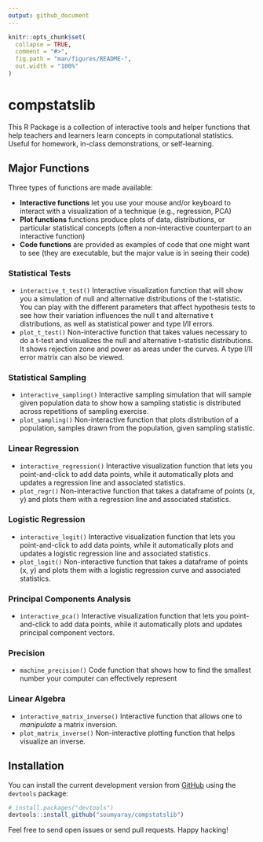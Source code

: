 ```yaml
---
output: github_document
---
```


<!-- README.md is generated from README.Rmd. Please edit that file -->

```r
knitr::opts_chunk$set(
  collapse = TRUE,
  comment = "#>",
  fig.path = "man/figures/README-",
  out.width = "100%"
)
```

# compstatslib

<!-- badges: start -->
<!-- badges: end -->

This R Package is a collection of interactive tools and helper functions that help teachers and learners learn concepts in computational statistics. Useful for homework, in-class demonstrations, or self-learning.

## Major Functions

Three types of functions are made available:

- **Interactive functions** let you use your mouse and/or keyboard to interact with a visualization of a technique (e.g., regression, PCA)
- **Plot functions** functions produce plots of data, distributions, or particular statistical concepts (often a non-interactive counterpart to an interactive function)
- **Code functions** are provided as examples of code that one might want to see (they are executable, but the major value is in seeing their code)

### Statistical Tests

- `interactive_t_test()` Interactive visualization function that will show you a simulation of null and alternative distributions of the t-statistic. You can play with the different parameters that affect hypothesis tests to see how their variation influences the null t and alternative t distributions, as well as statistical power and type I/II errors.
- `plot_t_test()` Non-interactive function that takes values necessary to do a t-test and visualizes the null and alternative t-statistic distributions. It shows rejection zone and power as areas under the curves. A type I/II error matrix can also be viewed.

### Statistical Sampling

- `interactive_sampling()` Interactive sampling simulation that will sample given population data to show how a sampling statistic is distributed across repetitions of sampling exercise.
- `plot_sampling()` Non-interactive function that plots distribution of a population, samples drawn from the population, given sampling statistic.

### Linear Regression

- `interactive_regression()` Interactive visualization function that lets you point-and-click to add data points, while it automatically plots and updates a regression line and associated statistics.
- `plot_regr()` Non-interactive function that takes a dataframe of points (x, y) and plots them with a regression line and associated statistics.

### Logistic Regression

- `interactive_logit()` Interactive visualization function that lets you point-and-click to add data points, while it automatically plots and updates a logistic regression line and associated statistics.
- `plot_logit()` Non-interactive function that takes a dataframe of points (x, y) and plots them with a logistic regression curve and associated statistics.

### Principal Components Analysis

- `interactive_pca()` Interactive visualization function that lets you point-and-click to add data points, while it automatically plots and updates principal component vectors.

### Precision

- `machine_precision()` Code function that shows how to find the smallest number your computer can effectively represent

### Linear Algebra

- `interactive_matrix_inverse()` Interactive function that allows one to *manipulate* a matrix inversion.
- `plot_matrix_inverse()` Non-interactive plotting function that helps visualize an inverse.

## Installation

You can install the current development version from [GitHub](https://github.com/) using the `devtools` package:

``` r
# install.packages("devtools")
devtools::install_github("soumyaray/compstatslib")
```

Feel free to send open issues or send pull requests. Happy hacking!
